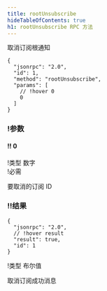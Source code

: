 ```yaml
---
title: rootUnsubscribe
hideTableOfContents: true
h1: rootUnsubscribe RPC 方法
---
```


取消订阅根通知

<APIMethod>

```jsonc !!request
{
  "jsonrpc": "2.0",
  "id": 1,
  "method": "rootUnsubscribe",
  "params": [
    // !hover 0
    0
  ]
}
```

### !参数

#### !! 0

!类型 数字  
!必需

要取消的订阅 ID

### !!结果

```jsonc !response
{
  "jsonrpc": "2.0",
  // !hover result
  "result": true,
  "id": 1
}
```

!类型 布尔值

取消订阅成功消息

</APIMethod>
